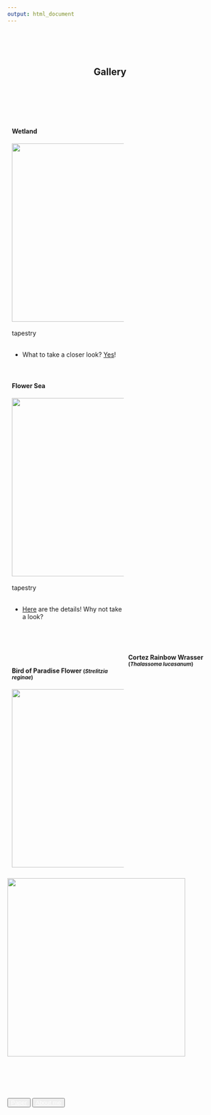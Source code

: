 ```yaml
---
output: html_document
---
```


<style>
.column {
  float: left;
  padding: 10px;
}

.left {
  width: 50%;
}

.right {
  width: 50%;
}

.row:after {
  content: "";
  display: table;
  clear: both;
}

</style>

<br><br><br>

<center>

<h2>Gallery&emsp;&emsp;</h2>

</center>

<br><br><br>

<div class="row">
  <div class="column left">
<h4>Wetland</h4>
![](gallery/Wetland/1.pic_hd.jpg){width=400}
<br><br>
<span class="badge" >tapestry</span>
<br><br>
  <ul>
  <li>
  <p>What to take a closer look? <a href="gallery/tap_wetland.html">Yes</a>!
  </p>
  </li>
  </ul>
  </div>
<div class="column right">
  <h4>Flower Sea</h4>
  ![](gallery/Flower_Sea/cover.jpeg){width=400}
  <br><br>
  <span class="badge" >tapestry</span>
  <br><br>
  <ul>
  <li>
  <p><a href="gallery/tap_flower_sea.html">Here</a> are the details! Why not take a look?</p>
  </li>
  </ul>
  </div>
</div>


<br>

 
<div class="row">
<div class="column left">
<h4>Bird of Paradise Flower
  <small class="text-muted">(_Strelitzia reginae_)</small>
</h4>
![](gallery/BirdOfParadise.jpg){width=400}
</div>
<div row="column right">
<h4>Cortez Rainbow Wrasser
  <small class="text-muted">(*Thalassoma lucasanum*)</small>
</h4>
<br><br><br><br><br><br>
![](gallery/CortezRainbowWrasse.jpg){width=400}
</div>
</div>

<br><br><br>

<div  align="center" id="footer">
  <button type="button" class="btn btn-primary disabled"><a href="paper.html" style="color:white">Paper</a></button>
  <button type="button" class="btn btn-primary disabled"><a href="about_me.html" style="color:white">About me</a></button>
</div>


